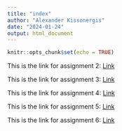 ```yaml
---
title: "index"
author: "Alexander Kissonergis"
date: "2024-01-24"
output: html_document
---
```


```r
knitr::opts_chunk$set(echo = TRUE)
```


This is the link for assignment 2: [Link](newpage.html)

This is the link for assignment 3: [Link](Homework_3.html)

This is the link for assignment 4: [Link](Homework_4.html)

This is the link for assignment 5: [Link](Homework_5.html)

This is the link for assignment 6: [Link](Homework_6.html)
